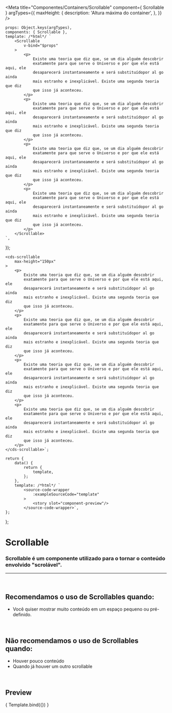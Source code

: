 
<Meta
	title="Componentes/Containers/Scrollable"
	component={ Scrollable }
	argTypes={{
		maxHeight: {
			description: 'Altura máxima do container',
		},
	}}
/>

	props: Object.keys(argTypes),
	components: { Scrollable },
	template: /*html*/ `
		<Scrollable
			v-bind="$props" 
		>
			<p>
				Existe uma teoria que diz que, se um dia alguém descobrir 
				exatamente para que serve o Universo e por que ele está aqui, ele 
				desaparecerá instantaneamente e será substituídopor al go ainda 
				mais estranho e inexplicável. Existe uma segunda teoria que diz 
				que isso já aconteceu.
			</p>
			<p>
				Existe uma teoria que diz que, se um dia alguém descobrir 
				exatamente para que serve o Universo e por que ele está aqui, ele 
				desaparecerá instantaneamente e será substituídopor al go ainda 
				mais estranho e inexplicável. Existe uma segunda teoria que diz 
				que isso já aconteceu.
			</p>
			<p>
				Existe uma teoria que diz que, se um dia alguém descobrir 
				exatamente para que serve o Universo e por que ele está aqui, ele 
				desaparecerá instantaneamente e será substituídopor al go ainda 
				mais estranho e inexplicável. Existe uma segunda teoria que diz 
				que isso já aconteceu.
			</p>
			<p>
				Existe uma teoria que diz que, se um dia alguém descobrir 
				exatamente para que serve o Universo e por que ele está aqui, ele 
				desaparecerá instantaneamente e será substituídopor al go ainda 
				mais estranho e inexplicável. Existe uma segunda teoria que diz 
				que isso já aconteceu.
			</p>
		</Scrollable>
	`,
});

	<cds-scrollable
		max-height="150px"
	>
		<p>
			Existe uma teoria que diz que, se um dia alguém descobrir 
			exatamente para que serve o Universo e por que ele está aqui, ele 
			desaparecerá instantaneamente e será substituídopor al go ainda 
			mais estranho e inexplicável. Existe uma segunda teoria que diz 
			que isso já aconteceu.
		</p>
		<p>
			Existe uma teoria que diz que, se um dia alguém descobrir 
			exatamente para que serve o Universo e por que ele está aqui, ele 
			desaparecerá instantaneamente e será substituídopor al go ainda 
			mais estranho e inexplicável. Existe uma segunda teoria que diz 
			que isso já aconteceu.
		</p>
		<p>
			Existe uma teoria que diz que, se um dia alguém descobrir 
			exatamente para que serve o Universo e por que ele está aqui, ele 
			desaparecerá instantaneamente e será substituídopor al go ainda 
			mais estranho e inexplicável. Existe uma segunda teoria que diz 
			que isso já aconteceu.
		</p>
		<p>
			Existe uma teoria que diz que, se um dia alguém descobrir 
			exatamente para que serve o Universo e por que ele está aqui, ele 
			desaparecerá instantaneamente e será substituídopor al go ainda 
			mais estranho e inexplicável. Existe uma segunda teoria que diz 
			que isso já aconteceu.
		</p>
	</cds-scrollable>`;

	return {
		data() {
			return {
				template,
			};
		},
		template: /*html*/ `
			<source-code-wrapper
				:exampleSourceCode="template"
			>
				<story slot="component-preview"/>
			</source-code-wrapper>`,
	};
};

# Scrollable

### Scrollable é um componente utilizado para o tornar o conteúdo envolvido "scrolável".
---
<br />

## Recomendamos o uso de Scrollables quando:
- Você quiser mostrar muito conteúdo em um espaço pequeno ou pré-definido.

<br />

## Não recomendamos o uso de Scrollables quando:
- Houver pouco conteúdo
- Quando já houver um outro scrollable

<br />

## Preview

<Canvas>
	<Story
		name="Scrollable"
		decorators={[docsDecorator]}
		args={{
			maxHeight: '150px',
		}}
	>
		{ Template.bind({}) }
	</Story>
</Canvas>

<ArgsTable story="Scrollable" />
